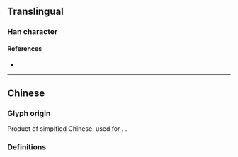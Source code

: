 {{also|叢|从}}
{{character info/new}}
==Translingual==

===Han character===
{{Han char|rn=1|rad=一|as=04|sn=5|four=88100|canj=OOM|ids=⿱从一}}

====References====
* {{Han ref|kx=0078.021|hdz=10017.030|uh=4E1B|ud=19995}}

----

==Chinese==
===Glyph origin===
Product of simpified Chinese, used for {{l|zh|叢}}. {{Han compound|从|一|c1=p|c2=s|ls=psc|no_och1=1}}.

===Definitions===
{{zh-see|叢}}